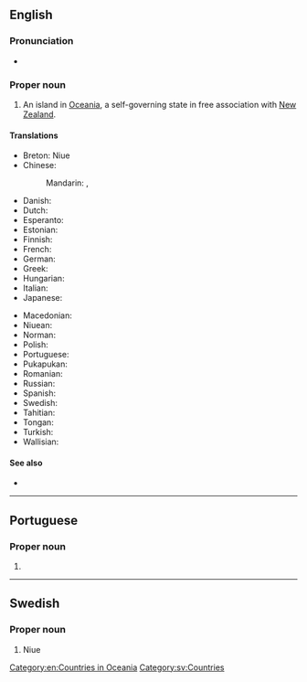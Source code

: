 ==English==
{{wikipedia}}

===Pronunciation===
* {{IPA|/ˈnjuːeɪ/|lang=en}}

===Proper noun===
{{en-proper noun}}

# An {{senseid|en|Q34020}} island in [[Oceania]], a self-governing state in free association with [[New Zealand]]. 

====Translations====
{{trans-top|id=Q34020|Republic of Niue}}
* Breton: Niue
* Chinese:
*: Mandarin: {{t+|cmn|紐埃|sc=Hani}}, {{t+|cmn|纽埃|tr=Niǔāi|sc=Hani}}
* Danish: {{t|da|Niue}}
* Dutch: {{t+|nl|Niue}}
* Esperanto: {{t|eo|Niuo}}
* Estonian: {{t|et|Niue}}
* Finnish: {{t|fi|Niue}}
* French: {{t+|fr|Nioué}}
* German: {{t+|de|Niue}}
* Greek: {{t+|el|Νιούε}}
* Hungarian: {{t+|hu|Niue}}
* Italian: {{t|it|Niue}}
* Japanese: {{t|ja|ニウエ|tr=Niue}}
{{trans-mid}}
* Macedonian: {{t|mk|Ниуе|n|tr=Níue}}
* Niuean: {{t|niu|Niuē}}
* Norman: {{t|nrf|Niue}}
* Polish: {{t+|pl|Niue}}
* Portuguese: {{t+|pt|Niue}}
* Pukapukan: {{t|pkp|Niuē}}
* Romanian: {{t+|ro|Niue}}
* Russian: {{t+|ru|Ниу́э|m}}
* Spanish: {{t+|es|Niue}}
* Swedish: {{t+|sv|Niue}}
* Tahitian: {{t|ty|Niuē}}
* Tongan: {{t|to|Niuē}}
* Turkish: {{t+|tr|Niue}}
* Wallisian: {{t|wls|Niue}}
{{trans-bottom}}

====See also====
* {{l|en|Appendix:Countries of the world|Countries of the world}}

[[Category:en:Countries in Oceania]]

----

==Portuguese==

===Proper noun===
{{pt-proper noun|f}}

# {{place|pt|island/and/dependency|c/New Zealand|in|ocean/the Pacific Ocean|t1=Niue}}

----

==Swedish==

===Proper noun===
{{sv-proper noun|n}}

# Niue

[[Category:sv:Countries]]